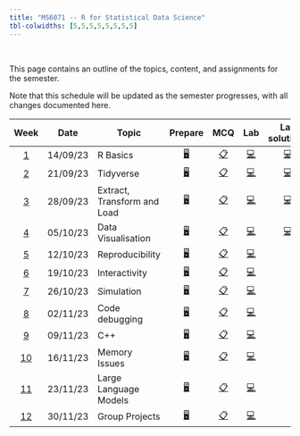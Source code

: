 ```yaml
---
title: "MS6071 -- R for Statistical Data Science"
tbl-colwidths: [5,5,5,5,5,5,5,5]
---
```


<br>

This page contains an outline of the topics, content, and assignments for the semester.

Note that this schedule will be updated as the semester progresses, with all changes documented here.

| Week | Date| Topic | Prepare | MCQ | Lab | Lab solutions | Source code | 
|:------:|--------|--------|:------:|:------:|:------:|:------:|:------:|
| [1](/weeks/week-1.qmd) | 14/09/23 | R Basics | [🖥️](/weeks/week-1.qmd "Contents week 1"){aria-label="Contents week 1"}| [📋](/questionnaire/qcm-week-1.qmd "MCQ Week 1"){aria-label="MCQ Week 1"} | [💻](/labs/lab-week-1.qmd "Labs Week 1"){aria-label="Labs Week 1"} | [💻](/labs/solutions/week-1.R "Labs Solution Week 1"){aria-label="Labs Sol Week 1"} | [🧑‍💻](/contents/week-1/source/all_code_chunks.R "Source Code Week 1"){aria-label="Source Code Week 1"}
| [2](/weeks/week-2.qmd) | 21/09/23 | Tidyverse | [🖥️](/weeks/week-2.qmd "Contents week 2"){aria-label="Contents week 2"}| [📋](/questionnaire/qcm-week-2.qmd "MCQ Week 2"){aria-label="MCQ Week 2"} | [💻](/labs/lab-week-2.qmd "Labs Week 2"){aria-label="Labs Week 2"} | [💻](/labs/solutions/week-2.R "Labs Solution Week 2"){aria-label="Labs Sol Week 2"} | [🧑‍💻](/contents/week-2/source/all_code_chunks.R "Source Code Week 2"){aria-label="Source Code Week 2"}
| [3](/weeks/week-3.qmd) | 28/09/23 | Extract, Transform and Load | [🖥️](/weeks/week-3.qmd "Contents week 3"){aria-label="Contents week 3"}| [📋](/questionnaire/qcm-week-3.qmd "MCQ Week 3"){aria-label="MCQ Week 3"} | [💻](/labs/lab-week-3.qmd "Labs Week 3"){aria-label="Labs Week 3"} | [💻](/labs/solutions/week-3.R "Labs Solution Week 3"){aria-label="Labs Sol Week 3"} | [🧑‍💻](/contents/week-3/source/all_code_chunks.R "Source Code Week 3"){aria-label="Source Code Week 3"}
| [4](/weeks/week-4.qmd) | 05/10/23 | Data Visualisation | [🖥️](/weeks/week-4.qmd "Contents week 4"){aria-label="Contents week 4"}| [📋](/questionnaire/qcm-week-4.qmd "MCQ Week 4"){aria-label="MCQ Week 4"} | [💻](/labs/lab-week-4.qmd "Labs Week 4"){aria-label="Labs Week 4"} | [💻](/labs/solutions/week-4.R "Labs Solution Week 4"){aria-label="Labs Sol Week 4"} | [🧑‍💻](/contents/week-4/source/all_code_chunks.R "Source Code Week 4"){aria-label="Source Code Week 4"}
| [5](/weeks/week-5.qmd) | 12/10/23 | Reproducibility | [🖥️](/weeks/week-5.qmd "Contents week 5"){aria-label="Contents week 5"}| [📋](/questionnaire/qcm-week-5.qmd "MCQ Week 5"){aria-label="MCQ Week 5"} | [💻](/labs/lab-week-5.qmd "Labs Week 5"){aria-label="Labs Week 5"} | | [🧑‍💻](/contents/week-5/source/all_code_chunks.R "Source Code Week 5"){aria-label="Source Code Week 5"}
| [6](/weeks/week-6.qmd) | 19/10/23 | Interactivity | [🖥️](/weeks/week-6.qmd "Contents week 6"){aria-label="Contents week 6"}| [📋](/questionnaire/qcm-week-6.qmd "MCQ Week 6"){aria-label="MCQ Week 6"} | [💻](/labs/lab-week-6.qmd "Labs Week 6"){aria-label="Labs Week 6"} | | [🧑‍💻](/contents/week-6/source/all_code_chunks.R "Source Code Week 6"){aria-label="Source Code Week 6"}
| [7](/weeks/week-7.qmd) | 26/10/23 | Simulation | [🖥️](/weeks/week-7.qmd "Contents week 7"){aria-label="Contents week 7"}| [📋](/questionnaire/qcm-week-7.qmd "MCQ Week 7"){aria-label="MCQ Week 7"} | [💻](/labs/lab-week-7.qmd "Labs Week 7"){aria-label="Labs Week 7"} |
| [8](/weeks/week-8.qmd) | 02/11/23 | Code debugging | [🖥️](/weeks/week-8.qmd "Contents week 8"){aria-label="Contents week 8"}| [📋](/questionnaire/qcm-week-8.qmd "MCQ Week 8"){aria-label="MCQ Week 8"} | [💻](/labs/lab-week-8.qmd "Labs Week 8"){aria-label="Labs Week 8"} |
| [9](/weeks/week-9.qmd) | 09/11/23 | C++ | [🖥️](/weeks/week-9.qmd "Contents week 9"){aria-label="Contents week 9"}| [📋](/questionnaire/qcm-week-9.qmd "MCQ Week 9"){aria-label="MCQ Week 9"} | [💻](/labs/lab-week-9.qmd "Labs Week 9"){aria-label="Labs Week 9"} |
| [10](/weeks/week-10.qmd) | 16/11/23 | Memory Issues | [🖥️](/weeks/week-10.qmd "Contents week 10"){aria-label="Contents week 10"}| [📋](/questionnaire/qcm-week-10.qmd "MCQ Week 10"){aria-label="MCQ Week 10"} | [💻](/labs/lab-week-10.qmd "Labs Week 10"){aria-label="Labs Week 10"} |
| [11](/weeks/week-11.qmd) | 23/11/23 | Large Language Models | [🖥️](/weeks/week-11.qmd "Contents week 11"){aria-label="Contents week 11"}| [📋](/questionnaire/qcm-week-11.qmd "MCQ Week 11"){aria-label="MCQ Week 11"} | [💻](/labs/lab-week-11.qmd "Labs Week 11"){aria-label="Labs Week 11"} |
| [12](/weeks/week-12.qmd) | 30/11/23 | Group Projects | [🖥️](/weeks/week-12.qmd "Contents week 12"){aria-label="Contents week 12"}| [📋](/questionnaire/qcm-week-12.qmd "MCQ Week 12"){aria-label="MCQ Week 12"} | [💻](/labs/lab-week-12.qmd "Labs Week 12"){aria-label="Labs Week 12"} |
